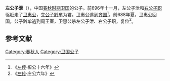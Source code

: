 {{模板:Infobox 先秦人物
|名称= 左公子泄
|图像=
|图说=
|姓=[[姬姓|姬]]
|氏=
|名=泄
|字=
|别名=
|别字=
|谥号=
|时代=春秋
|国家=[[卫国|卫]]
|身份=卫国左公子
|出生=
|逝世=前688年
|在位=
|父=[[卫武公|卫武公]]
|母=
|正妻=
|妾=
|子女=
|太子=
}}
'''左公子泄'''（{{bd|？||前688年||catIdx=W}}），中国[[春秋时期|春秋时期]][[卫国|卫国]]的公子。前696年十一月，左公子泄和[[右公子职|右公子职]]驱赶走了[[卫惠公|卫惠公]]，立[[公子黔牟|公子黔牟]]为君。卫惠公逃到[[齐国|齐国]]<ref>《[[左传|左传]]·桓公十六年》</ref>。前688年夏，卫惠公回国，公子黔牟逃到周王室，卫惠公杀左公子泄、右公子职，复位<ref>《[[左传|左传]]·庄公六年》</ref>。

==参考文献==
{{Reflist}}

[[Category:春秋人|Category:春秋人]]
[[Category:卫国公子|Category:卫国公子]]